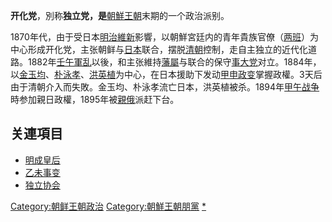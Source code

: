 
{{Infobox Korean name
|hangul=개화당
|hanja=開化黨
|rr=gae hwa dang
|mr=kae hwa tang
}}
'''开化党'''，別称'''独立党，是'''[[朝鮮王朝|朝鮮王朝]]末期的一个政治派别。

1870年代，由于受日本[[明治維新|明治維新]]影響，以朝鮮宮廷内的青年貴族官僚（[[兩班|两班]]）为中心形成开化党，主张朝鲜与[[日本|日本]]联合，摆脱[[清朝|清朝]]控制，走自主独立的近代化道路。1882年[[壬午兵变|壬午軍乱]]以後，和主张維持[[藩屬|藩屬]]与联合的保守[[事大党|事大党]]对立。1884年，以[[金玉均|金玉均]]、[[朴泳孝|朴泳孝]]、[[洪英植|洪英植]]为中心，在日本援助下发动[[甲申政变|甲申政变]]掌握政權。3天后由于清朝介入而失敗。金玉均、朴泳孝流亡日本，洪英植被杀。1894年[[甲午战争|甲午战争]]時参加親日政權，1895年被[[親俄|親俄]]派赶下台。

==关連項目==
*[[明成皇后|明成皇后]]
*[[乙未事变|乙未事变]]
*[[独立协会|独立协会]]

[[Category:朝鲜王朝政治|Category:朝鲜王朝政治]]
[[Category:朝鮮王朝朋黨|Category:朝鮮王朝朋黨]]
[[Category:開化黨|*]]